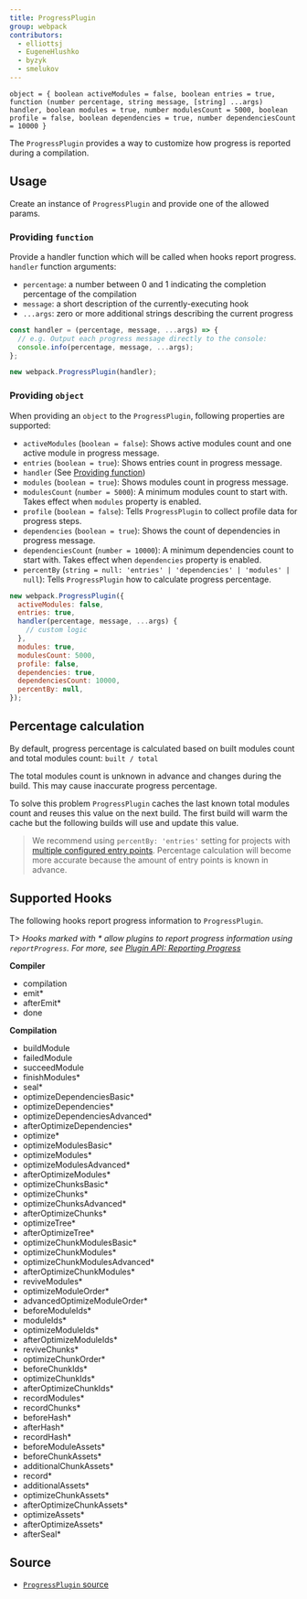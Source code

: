 ```yaml
---
title: ProgressPlugin
group: webpack
contributors:
  - elliottsj
  - EugeneHlushko
  - byzyk
  - smelukov
---
```


`object = { boolean activeModules = false, boolean entries = true, function (number percentage, string message, [string] ...args) handler, boolean modules = true, number modulesCount = 5000, boolean profile = false, boolean dependencies = true, number dependenciesCount = 10000 }`

The `ProgressPlugin` provides a way to customize how progress is reported during a compilation.

## Usage

Create an instance of `ProgressPlugin` and provide one of the allowed params.

### Providing `function`

Provide a handler function which will be called when hooks report progress. `handler` function arguments:

- `percentage`: a number between 0 and 1 indicating the completion percentage of the compilation
- `message`: a short description of the currently-executing hook
- `...args`: zero or more additional strings describing the current progress

```js
const handler = (percentage, message, ...args) => {
  // e.g. Output each progress message directly to the console:
  console.info(percentage, message, ...args);
};

new webpack.ProgressPlugin(handler);
```

### Providing `object`

When providing an `object` to the `ProgressPlugin`, following properties are supported:

- `activeModules` (`boolean = false`): Shows active modules count and one active module in progress message.
- `entries` (`boolean = true`): Shows entries count in progress message.
- `handler` (See [Providing function](#providing-function))
- `modules` (`boolean = true`): Shows modules count in progress message.
- `modulesCount` (`number = 5000`): A minimum modules count to start with. Takes effect when `modules` property is enabled.
- `profile` (`boolean = false`): Tells `ProgressPlugin` to collect profile data for progress steps.
- `dependencies` (`boolean = true`): Shows the count of dependencies in progress message.
- `dependenciesCount` (`number = 10000`): A minimum dependencies count to start with. Takes effect when `dependencies` property is enabled.
- `percentBy` (`string = null: 'entries' | 'dependencies' | 'modules' | null`): Tells `ProgressPlugin` how to calculate progress percentage.

```js
new webpack.ProgressPlugin({
  activeModules: false,
  entries: true,
  handler(percentage, message, ...args) {
    // custom logic
  },
  modules: true,
  modulesCount: 5000,
  profile: false,
  dependencies: true,
  dependenciesCount: 10000,
  percentBy: null,
});
```

## Percentage calculation

By default, progress percentage is calculated based on built modules count and total modules count: `built / total`

The total modules count is unknown in advance and changes during the build. This may cause inaccurate progress percentage.

To solve this problem `ProgressPlugin` caches the last known total modules count and reuses this value on the next build. The first build will warm the cache but the following builds will use and update this value.

> We recommend using `percentBy: 'entries'` setting for projects with [multiple configured entry points](/configuration/entry-context/#entry). Percentage calculation will become more accurate because the amount of entry points is known in advance.

## Supported Hooks

The following hooks report progress information to `ProgressPlugin`.

T> _Hooks marked with \* allow plugins to report progress information using `reportProgress`. For more, see [Plugin API: Reporting Progress](/api/plugins/#reporting-progress)_

**Compiler**

- compilation
- emit\*
- afterEmit\*
- done

**Compilation**

- buildModule
- failedModule
- succeedModule
- finishModules\*
- seal\*
- optimizeDependenciesBasic\*
- optimizeDependencies\*
- optimizeDependenciesAdvanced\*
- afterOptimizeDependencies\*
- optimize\*
- optimizeModulesBasic\*
- optimizeModules\*
- optimizeModulesAdvanced\*
- afterOptimizeModules\*
- optimizeChunksBasic\*
- optimizeChunks\*
- optimizeChunksAdvanced\*
- afterOptimizeChunks\*
- optimizeTree\*
- afterOptimizeTree\*
- optimizeChunkModulesBasic\*
- optimizeChunkModules\*
- optimizeChunkModulesAdvanced\*
- afterOptimizeChunkModules\*
- reviveModules\*
- optimizeModuleOrder\*
- advancedOptimizeModuleOrder\*
- beforeModuleIds\*
- moduleIds\*
- optimizeModuleIds\*
- afterOptimizeModuleIds\*
- reviveChunks\*
- optimizeChunkOrder\*
- beforeChunkIds\*
- optimizeChunkIds\*
- afterOptimizeChunkIds\*
- recordModules\*
- recordChunks\*
- beforeHash\*
- afterHash\*
- recordHash\*
- beforeModuleAssets\*
- beforeChunkAssets\*
- additionalChunkAssets\*
- record\*
- additionalAssets\*
- optimizeChunkAssets\*
- afterOptimizeChunkAssets\*
- optimizeAssets\*
- afterOptimizeAssets\*
- afterSeal\*

## Source

- [`ProgressPlugin` source](https://github.com/webpack/webpack/blob/master/lib/ProgressPlugin.js)
